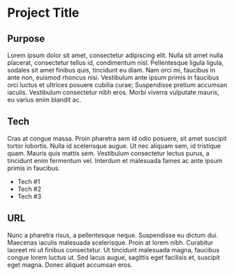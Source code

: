# Project Title

## Purpose

Lorem ipsum dolor sit amet, consectetur adipiscing elit. Nulla sit amet nulla placerat, consectetur tellus id, condimentum nisl. Pellentesque ligula ligula, sodales sit amet finibus quis, tincidunt eu diam. Nam orci mi, faucibus in ante non, euismod rhoncus nisi. Vestibulum ante ipsum primis in faucibus orci luctus et ultrices posuere cubilia curae; Suspendisse pretium accumsan iaculis. Vestibulum consectetur nibh eros. Morbi viverra vulputate mauris, eu varius enim blandit ac.

## Tech

Cras at congue massa. Proin pharetra sem id odio posuere, sit amet suscipit tortor lobortis. Nulla id scelerisque augue. Ut nec aliquam sem, id tristique quam. Mauris quis mattis sem. Vestibulum consectetur lectus purus, a tincidunt enim fermentum vel. Interdum et malesuada fames ac ante ipsum primis in faucibus.

- Tech #1
- Tech #2
- Tech #3

## URL

Nunc a pharetra risus, a pellentesque neque. Suspendisse eu dictum dui. Maecenas iaculis malesuada scelerisque. Proin at lorem nibh. Curabitur laoreet mi ut finibus consectetur. Ut tincidunt malesuada magna, faucibus congue lorem luctus ut. Sed lacus augue, sagittis eget facilisis et, suscipit eget magna. Donec aliquet accumsan eros.
